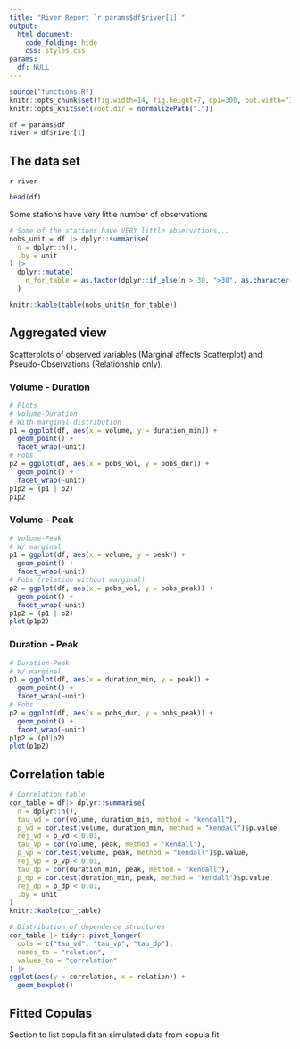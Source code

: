 ---
title: "River Report `r params$df$river[1]`"
output: 
  html_document:
    code_folding: hide
    css: styles.css
params:
  df: NULL
---
```{r, include=FALSE}
source("functions.R")
knitr::opts_chunk$set(fig.width=14, fig.height=7, dpi=300, out.width="100%")
knitr::opts_knit$set(root.dir = normalizePath("."))

df = params$df
river = df$river[1]
```


## The data set
`r river`

```{r}
head(df)
```
Some stations have very little number of observations
```{r}
# Some of the stations have VERY little observations...
nobs_unit = df |> dplyr::summarise(
  n = dplyr::n(),
  .by = unit
) |>
  dplyr::mutate(
    n_for_table = as.factor(dplyr::if_else(n > 30, ">30", as.character(n)))
  )

knitr::kable(table(nobs_unit$n_for_table))
```


## Aggregated view {.tabset}
Scatterplots of observed variables (Marginal affects Scatterplot) and Pseudo-Observations (Relationship only).

### Volume - Duration
```{r}
# Plots
# Volume-Duration
# With marginal distribution
p1 = ggplot(df, aes(x = volume, y = duration_min)) +
  geom_point() +
  facet_wrap(~unit)
# Pobs
p2 = ggplot(df, aes(x = pobs_vol, y = pobs_dur)) +
  geom_point() +
  facet_wrap(~unit)
p1p2 = (p1 | p2)
p1p2
```

### Volume - Peak
```{r}
# Volume-Peak
# W/ marginal
p1 = ggplot(df, aes(x = volume, y = peak)) +
  geom_point() +
  facet_wrap(~unit)
# Pobs (relation without marginal)
p2 = ggplot(df, aes(x = pobs_vol, y = pobs_peak)) +
  geom_point() +
  facet_wrap(~unit)
p1p2 = (p1 | p2)
plot(p1p2)
```


### Duration - Peak
```{r}
# Duration-Peak
# W/ marginal
p1 = ggplot(df, aes(x = duration_min, y = peak)) +
  geom_point() +
  facet_wrap(~unit)
# Pobs
p2 = ggplot(df, aes(x = pobs_dur, y = pobs_peak)) +
  geom_point() +
  facet_wrap(~unit)
p1p2 = (p1|p2)
plot(p1p2)
```


## Correlation table
```{r}
# Correlation table
cor_table = df|> dplyr::summarise(
  n = dplyr::n(),
  tau_vd = cor(volume, duration_min, method = "kendall"),
  p_vd = cor.test(volume, duration_min, method = "kendall")$p.value,
  rej_vd = p_vd < 0.01,
  tau_vp = cor(volume, peak, method = "kendall"),
  p_vp = cor.test(volume, peak, method = "kendall")$p.value,
  rej_vp = p_vp < 0.01,
  tau_dp = cor(duration_min, peak, method = "kendall"),
  p_dp = cor.test(duration_min, peak, method = "kendall")$p.value,
  rej_dp = p_dp < 0.01,
  .by = unit
)
knitr::kable(cor_table)
```


```{r}
# Distribution of dependence structures
cor_table |> tidyr::pivot_longer(
  cols = c("tau_vd", "tau_vp", "tau_dp"),
  names_to = "relation",
  values_to = "correlation"
) |>
ggplot(aes(y = correlation, x = relation)) +
  geom_boxplot()
```

## Fitted Copulas {.tabset}

Section to list copula fit an simulated data from copula fit